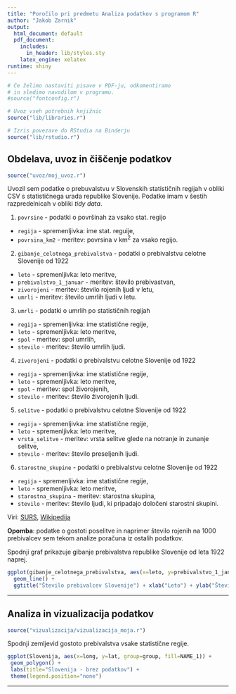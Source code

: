 ```yaml
---
title: "Poročilo pri predmetu Analiza podatkov s programom R"
author: "Jakob Zarnik"
output:
  html_document: default
  pdf_document:
    includes:
      in_header: lib/styles.sty
    latex_engine: xelatex
runtime: shiny
---
```


```r
# Če želimo nastaviti pisave v PDF-ju, odkomentiramo
# in sledimo navodilom v programu.
#source("fontconfig.r")

# Uvoz vseh potrebnih knjižnic
source("lib/libraries.r")
```

```r
# Izris povezave do RStudia na Binderju
source("lib/rstudio.r")
```


## Obdelava, uvoz in čiščenje podatkov

```r
source("uvoz/moj_uvoz.r")
```

Uvozil sem podatke o prebuvalstvu v Slovenskih statističnih regijah v obliki CSV s statističnega urada republike Slovenije. Podatke imam v šestih razpredelnicah v obliki *tidy data*.

1. `povrsine` - podatki o površinah za vsako stat. regijo
  - `regija` - spremenljivka: ime stat. reguije,
  - `povrsina_km2` - meritev: povrsina v km$^2$ za vsako regijo.

2. `gibanje_celotnega_prebivalstva` - podatki o prebivalstvu celotne Slovenije od 1922
  - `leto` - spremenljivka: leto meritve,
  - `prebivalstvo_1_januar` - meritev: število prebivastvan,
  - `zivorojeni` - meritev: število rojenih ljudi v letu,
  - `umrli` - meritev: število umrlih ljudi v letu.
  
3. `umrli` - podatki o umrlih po statističnih regijah
  - `regija` - spremenljivka: ime statistične regije,
  - `leto` - spremenljivka: leto meritve,
  - `spol` - meritev: spol umrlih,
  - `stevilo` - meritev: število umrlih ljudi.

4. `zivorojeni` - podatki o prebivalstvu celotne Slovenije od 1922
  - `regija` - spremenljivka: ime statistične regije,
  - `leto` - spremenljivka: leto meritve,
  - `spol` - meritev: spol živorojenih,
  - `stevilo` - meritev: število živorojenih ljudi.

5. `selitve` - podatki o prebivalstvu celotne Slovenije od 1922
  - `regija` - spremenljivka: ime statistične regije,
  - `leto` - spremenljivka: leto meritve,
  - `vrsta_selitve` - meritev: vrsta selitve glede na notranje in zunanje selitve,
  - `stevilo` - meritev: število preseljenih ljudi.

6. `starostne_skupine` - podatki o prebivalstvu celotne Slovenije od 1922
  - `regija` - spremenljivka: ime statistične regije,
  - `leto` - spremenljivka: leto meritve,
  - `starostna_skupina` - meritev: starostna skupina,
  - `stevilo` - meritev: število ljudi, ki pripadajo določeni starostni skupini.

Viri: [SURS](https://pxweb.stat.si/pxweb/Database/Dem_soc/Dem_soc.asp), [Wikipedija](https://sl.wikipedia.org/wiki/Statistične_regije_Slovenije)

**Opomba**: podatke o gostoti poselitve in naprimer število rojenih na 1000 prebivalcev sem tekom analize poračuna iz ostalih podatkov.

Spodnji graf prikazuje gibanje prebivalstva republike Slovenije od leta 1922 naprej.

```r
ggplot(gibanje_celotnega_prebivalstva, aes(x=leto, y=prebivalstvo_1_januar)) + 
  geom_line() +
  ggtitle("Število prebivalcev Slovenije") + xlab("Leto") + ylab("Število prebivalcev")
```

***

## Analiza in vizualizacija podatkov

```r
source("vizualizacija/vizualizacija_moja.r")
```

Spodnji zemljevid gostoto prebivalstva vsake statistične regije.

 ```r
 ggplot(Slovenija, aes(x=long, y=lat, group=group, fill=NAME_1)) +
  geom_polygon() +
  labs(title="Slovenija - brez podatkov") +
  theme(legend.position="none")
 ```

***

<!-- ## Napredna analiza podatkov -->

<!-- # ```{r analiza, echo=FALSE, message=FALSE} -->
<!-- # source("analiza/analiza.r") -->
<!-- # ``` -->
<!-- #  -->
<!-- # Spodnji graf prikazuje povezavo med številom naselij in površino občine. -->
<!-- #  -->
<!-- # ```{r graf, echo=FALSE, fig.align='center', fig.cap='Povezava med številom naselij in površino občine'} -->
<!-- # ggplot(inner_join(obcine, data.frame(obcina=names(skupine), -->
<!-- #                                      skupina=factor(skupine)), by="obcina") -->
<!-- # , aes(x=povrsina, y=naselja, color=skupina, size=prebivalci/1000)) + geom_point() + -->
<!-- #   ggtitle("Število naselij glede na površino občine") + -->
<!-- #   xlab(expression("Površina (km"^2 * ")")) + ylab("Št. naselij") + -->
<!-- #   guides(color=guide_legend(title="Skupina"), -->
<!-- #          size=guide_legend(title="Prebivalci (* 1000)")) -->
<!-- # ``` -->

<!-- *** -->

<!-- # ```{r shiny, echo=FALSE} -->
<!-- # shinyAppDir("shiny", options=list(width="100%", height=600)) -->
<!-- # ``` -->
